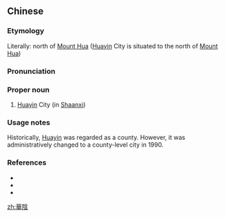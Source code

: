 {{also|华阴}}
==Chinese==
{{zh-forms|s=华阴}}

===Etymology===
Literally: north of [[w:Mount Hua|Mount Hua]] ([[w:Huayin|Huayin]] City is situated to the north of [[w:Mount Hua|Mount Hua]])

===Pronunciation===
{{zh-pron
|m=Huàyīn
|c=waa4 jam1
|cat=pn
}}

===Proper noun===
{{zh-proper noun}}

# [[w:Huayin|Huayin]] City (in [[w:Shaanxi|Shaanxi]])

===Usage notes===
Historically, [[w:Huayin|Huayin]] was regarded as a county. However, it was administratively changed to a county-level city in 1990.

===References===
* {{pedialite|華陰市|lang=zh}}
* {{pedialite|List of administrative divisions of Shaanxi}}
* {{pedialite|Mount Hua}}

[[zh:華陰]]